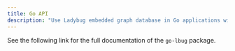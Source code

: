 ```yaml
---
title: Go API
description: "Use Ladybug embedded graph database in Go applications with the official Go API"
---
```



See the following link for the full documentation of the `go-lbug` package.

<LinkCard
  title="Go API documentation"
  href="https://pkg.go.dev/github.com/LadybugDB/go-lbug"
/>